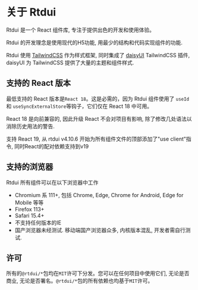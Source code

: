 # 关于 Rtdui

Rtdui 是一个 React 组件库, 专注于提供出色的开发和使用体验。

Rtdui 的开发理念是使用现代的H5功能, 用最少的结构和代码实现组件的功能.

Rtdui 使用 [TailwindCSS](https://tailwindcss.com/) 作为样式框架, 同时集成了 [daisyUI](https://daisyui.com/) TailwindCSS 插件, daisyUI 为 TailwindCSS 提供了大量的主题和组件样式.

## 支持的 React 版本

最低支持的 React 版本是`React 18`。这是必需的，因为 Rtdui 组件使用了 `useId` 和 `useSyncExternalStore`等钩子，它们仅在 React 18 中可用。

React 18 是向前兼容的, 因此升级 React 不会对项目有影响, 除了修改几处语法以消除历史用法的警告.

支持 React 19, 从 rtdui v4.10.6 开始为所有组件文件的顶部添加了"use client"指令, 同时React的配对依赖支持到v19 

## 支持的浏览器

Rtdui 所有组件可以在以下浏览器中工作

- Chromium 系 111+, 包括 Chrome, Edge, Chrome for Android, Edge for Mobile 等等
- Firefox 113+
- Safari 15.4+
- 不支持任何版本的IE
- 国产浏览器未经测试. 移动端国产浏览器众多, 内核版本混乱, 开发者需自行测试.

## 许可

所有的`@rtdui/*`包均在`MIT`许可下分发。您可以在任何项目中使用它们, 无论是否商业, 无论是否署名。`@rtdui/*`包的所有依赖也均基于`MIT`许可。
